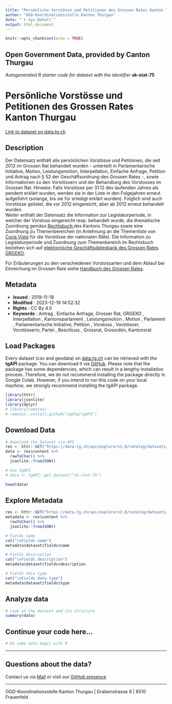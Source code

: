 ```yaml
---
title: "Persönliche Vorstösse und Petitionen des Grossen Rates Kanton Thurgau"
author: "OGD-Koordinationsstelle Kanton Thurgau"
date: "`r Sys.Date()`"
output: html_document
---
```


```r
knitr::opts_chunk$set(echo = TRUE)
```

## Open Government Data, provided by **Canton Thurgau**
*Autogenerated R starter code for dataset with the identifier* **sk-stat-75**


# **Persönliche Vorstösse und Petitionen des Grossen Rates Kanton Thurgau**

[Link to dataset on data.tg.ch](https://data.tg.ch/explore/dataset/sk-stat-75/information/)

## Description

<p>Der Datensatz enthält alle persönlichen Vorstösse und Petitionen, die seit 2012 im Grossen Rat behandelt wurden - unterteilt in Parlamentarische Initiative, Motion, Leistungsmotion, Interpellation, Einfache Anfrage, Petition und Antrag nach § 52 der Geschäftsordnung des Grossen Rates -, sowie Informationen zu den Vorstössern und der Behandlung des Vorstosses im Grossen Rat. Hinweis: Falls Vorstösse per 31.12 des laufenden Jahres als pendent erklärt wurden, werden sie in der Liste in den Folgejahren erneut aufgeführt (solange, bis sie für erledigt erklärt wurden). Folglich sind auch Vorstösse gelistet, die vor 2012 eingereicht, aber ab 2012 erneut behandelt wurden. <br/>Weiter enthält der Datensatz die Information zur Legislaturperiode, in welcher der Vorstoss eingereicht resp. behandelt wurde, die thematische Zuordnung gemäss <a href='https://www.rechtsbuch.tg.ch/app/de/systematic/texts_of_law' target='_blank'>Rechtsbuch </a>des Kantons Thurgau sowie eine Zuordnung zu Themenbereichen (in Anlehnung an die Themenliste von <a href='https://www.parlament.ch/de/ratsbetrieb/curia-vista' target='_blank'>Curia Vista</a> für die Vorstösse der nationalen Räte). Die Information zu Legislaturperiode und Zuordnung zum Themenbereich im Rechtsbuch beziehen sich auf <a href='https://grgeko.tg.ch/' target='_blank'>elektronische Geschäftsdatenbank des Grossen Rates GRGEKO</a>.</p><p>Für Erläuterungen zu den verschiedenen Vorstossarten und dem Ablauf bei Einreichung im Grossen Rate siehe <a href='https://parlament.tg.ch/geschaefte/handbuch-grosser-rat.html/12314' target='_blank'>Handbuch des Grossen Rates</a>.</p>

## Metadata

- **Issued**                   : 2019-11-18
- **Modified**                 : 2023-12-19 14:52:32
- **Rights**                   : CC By 4.0
- **Keywords**                 : Antrag , Einfache Anfrage, Grosser Rat, GRGEKO , Interpellation , Kantonsparlament , Leistungsmotion , Motion , Parlament , Parlamentarische Initiative, Petition , Vorstoss , Vorstösser, Vorstösserin, Partei , Beschluss , Grossrat, Grossrätin, Kantonsrat

## Load Packages

Every dataset (csv and geodata) on [data.tg.ch](https://data.tg.ch/pages/start/) can be retrieved with the **tgAPI** package. You can download it via [GitHub](https://github.com/ogdtg/tgAPI). Please note that the package has some dependencies, which can result in a lengthy installation process. Therefore, we do not recommend installing the package directly in Google Colab. However, if you intend to run this code on your local machine, we strongly recommend installing the tgAPI package.

```r
library(httr)
library(jsonlite)
library(dplyr)
# library(remotes)
# remotes::install.github("ogdtg/tgAPI")

```


## Download Data


```r
# Download the Dataset via API
res <- httr::GET("https://data.tg.ch/api/explore/v2.0/catalog/datasets/sk-stat-75/exports/json")
data <- res$content %>%
  rawToChar() %>%
  jsonlite::fromJSON()

# Use tgAPI
# data <- tgAPI::get_dataset("sk-stat-75")

head(data)

```


## Explore Metadata

```r

res <- httr::GET("https://data.tg.ch/api/explore/v2.0/catalog/datasets/sk-stat-75")
metadata <- res$content %>%
  rawToChar() %>%
  jsonlite::fromJSON()

# Fields name
cat("\nFields name")
metadata$dataset$fields$name

# Fields description
cat("\nFields description")
metadata$dataset$fields$description

# Fields data type
cat("\nFields data type")
metadata$dataset$fields$type

```


## Analyze data

```r

# Look at the dataset and its structure
summary(data)

```


## Continue your code here...


```r
# Do some data magic with R
```

------------------------------------------------------------------------

## Questions about the data?

Contact us via [Mail](mailto:ogd@tg.ch) or visit our [GitHub presence](https://github.com/ogdtg)


------------------------------------------------------------------------

OGD-Koordinationsstelle Kanton Thurgau | Grabenstrasse 8 | 8510 Frauenfeld
